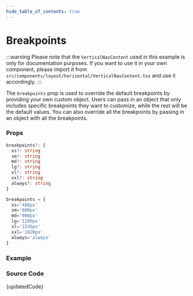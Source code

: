 ```yaml
---
hide_table_of_contents: true
---
```



# Breakpoints


:::warning
Please note that the `VerticalNavContent` used in this example is only for documentation purposes. If you want to use it in your own component, please import it from `src/components/layout/horizontal/VerticalNavContent.tsx` and use it accordingly.
:::

The `breakpoints` prop is used to override the default breakpoints by providing your own custom object. Users can pass in an object that only includes specific breakpoints they want to customize, while the rest will be the default values. You can also override all the breakpoints by passing in an object with all the breakpoints.

### Props

```ts noCopy
breakpoints?: {
  xs?: string
  sm?: string
  md?: string
  lg?: string
  xl?: string
  xxl?: string
  always?: string
}
```

```ts noCopy title='Default Value'
breakpoints = {
  xs='480px'
  sm='600px'
  md='900px'
  lg='1200px'
  xl='1536px'
  xxl='1920px'
  always='always'
}
```

### Example

<BrowserWindow url='/horizontal-menu/horizontal-nav/breakpoints'>
  <Provider>
    <Breakpoints />
  </Provider>
</BrowserWindow>

### Source Code

<TsToJsCodeSnippet>{updatedCode}</TsToJsCodeSnippet>
